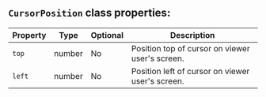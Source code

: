 


## `CursorPosition` class properties:

| Property | Type  | Optional | Description                                     |
|----------|-------|----------|-------------------------------------------------|
| `top`      | number | No       | Position top of cursor on viewer user's screen. |
| `left`     | number | No       | Position left of cursor on viewer user's screen.|